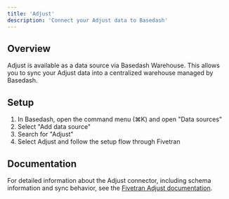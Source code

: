 ```yaml
---
title: 'Adjust'
description: 'Connect your Adjust data to Basedash'
---
```


## Overview

Adjust is available as a data source via Basedash Warehouse. This allows you to sync your Adjust data into a centralized warehouse managed by Basedash.

## Setup

1. In Basedash, open the command menu (⌘K) and open "Data sources"
2. Select "Add data source"
3. Search for "Adjust"
4. Select Adjust and follow the setup flow through Fivetran

## Documentation

For detailed information about the Adjust connector, including schema information and sync behavior, see the [Fivetran Adjust documentation](https://fivetran.com/docs/connectors/applications/adjust).
